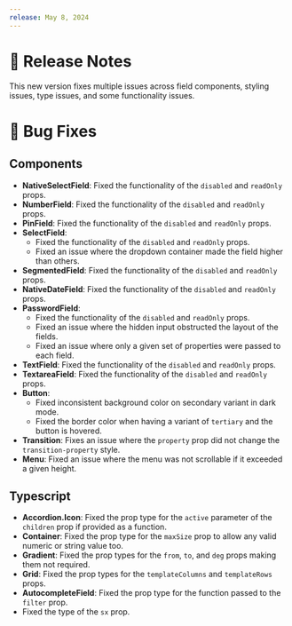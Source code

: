 ```yaml
---
release: May 8, 2024
---
```


# 🧾 Release Notes

This new version fixes multiple issues across field components, styling issues, type issues, and some functionality issues.

# 🐛 Bug Fixes

## Components

- **NativeSelectField**: Fixed the functionality of the `disabled` and `readOnly` props.
- **NumberField**: Fixed the functionality of the `disabled` and `readOnly` props.
- **PinField**: Fixed the functionality of the `disabled` and `readOnly` props.
- **SelectField**:
  - Fixed the functionality of the `disabled` and `readOnly` props.
  - Fixed an issue where the dropdown container made the field higher than others.
- **SegmentedField**: Fixed the functionality of the `disabled` and `readOnly` props.
- **NativeDateField**: Fixed the functionality of the `disabled` and `readOnly` props.
- **PasswordField**:
  - Fixed the functionality of the `disabled` and `readOnly` props.
  - Fixed an issue where the hidden input obstructed the layout of the fields.
  - Fixed an issue where only a given set of properties were passed to each field.
- **TextField**: Fixed the functionality of the `disabled` and `readOnly` props.
- **TextareaField**: Fixed the functionality of the `disabled` and `readOnly` props.
- **Button**:
  - Fixed inconsistent background color on secondary variant in dark mode.
  - Fixed the border color when having a variant of `tertiary` and the button is hovered.
- **Transition**: Fixes an issue where the `property` prop did not change the `transition-property` style.
- **Menu**: Fixed an issue where the menu was not scrollable if it exceeded a given height.

## Typescript

- **Accordion.Icon**: Fixed the prop type for the `active` parameter of the `children` prop if provided as a function.
- **Container**: Fixed the prop type for the `maxSize` prop to allow any valid numeric or string value too.
- **Gradient**: Fixed the prop types for the `from`, `to`, and `deg` props making them not required.
- **Grid**: Fixed the prop types for the `templateColumns` and `templateRows` props.
- **AutocompleteField**: Fixed the prop type for the function passed to the `filter` prop.
- Fixed the type of the `sx` prop.

